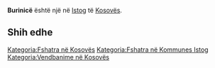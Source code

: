 {{Fshat në 
 | Emri                = Burinicë
 | EmriAlt                = 
 | NAME_SHORT_FORM=      
 | NAME_GENERIC=      
 | NAME_SORT_NAME_RO=      BURINICE
 | FULL_NAME_RO = Burinicë
 | FULL_NAME_ND_RO=Burinice
 | SORT_NAME_RG=BURINICE
 | FULL_NAME_RG=Burinicë
 | FULL_NAME_ND_RG=Burinice
 | SRP_NAME_SHORT_FORM=      
 | SRP_NAME_GENERIC=      
 | SRP_NAME_SORT_NAME_RO=      
 | SRP_FULL_NAME_RO = 
 | SRP_FULL_NAME_ND_RO=
 | SRP_SORT_NAME_RG=
 | SRP_FULL_NAME_RG=
 | SRP_FULL_NAME_ND_RG=
 | Emri (Rasa dhanore) = 
 | Figura              = 
 | Shteti              = Kosovo
 | Komuna              = Istog
 | Kodi postar         = 
 | Sipërfaqja          = 

 | Popullsia           = 

 | Regj. i popullsisë  = 
 | Dend. e popullsisë  = 
 | Faqja zyrtare       = 
 <!--- Koordinatat ----> 
 | Gjerësia            = 42.396389
 | Gjatësia            = 21.550556
 | Lartësia            = 
}}
'''Burinicë''' është një [[]] në [[Istog]] të [[Kosovës]].

<!-- == Gjeografia == -->
<!-- == Historia == -->
<!-- == Demografia == -->
== Shih edhe ==
{{Komuna Istog}}
{{Kosovo-Administrata-Cung}}

[[Kategoria:Fshatra në Kosovës]]
[[Kategoria:Fshatra në Kommunes Istog]]
[[Kategoria:Vendbanime në Kosovës]]